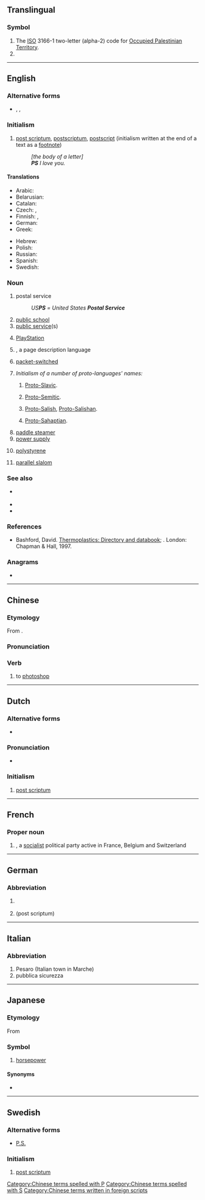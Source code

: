 {{also|Appendix:Variations of “ps”}}
==Translingual==

===Symbol===
{{head|mul|symbol}}

# The [[ISO]] 3166-1 two-letter (alpha-2) code for [[Occupied Palestinian Territory]].
# {{SI-unit-abbnp|peta|siemens|electrical conductance}}

----

==English==

===Alternative forms===
* {{sense|postscriptum}} {{l|en|P.S.}}, {{l|en|p.s.}}, {{l|en|ps.}}

===Initialism===
{{rfc-header|Initialism}}
{{head|en|initialism}}

# [[post scriptum]], [[postscriptum]], [[postscript]] (initialism written at the end of a text as a [[footnote]])
#: ''[the body of a letter]''
#: '''''PS''' I love you.''

====Translations====
{{trans-top|addendum to a letter}}
* Arabic: {{t|ar|مُلَاحَظَة|f}}
* Belarusian: {{t|be|P.S.|sc=Cyrl}}
* Catalan: {{t+|ca|PS}}
* Czech: {{t+|cs|PS}}, {{t|cs|P.S.}}
* Finnish: {{t+|fi|PS}}, {{t|fi|JK}}
* German: {{t+|de|NS}}
* Greek: {{t|el|ΥΓ.|n}}
{{trans-mid}}
* Hebrew: {{t|he|נ״ב|tr=n"b}}
* Polish: {{t+|pl|PS}}
* Russian: {{t|ru|P. S.}}
* Spanish: {{t|es|P.D.}}
* Swedish: {{t+|sv|PS}}
{{trans-bottom}}

===Noun===
{{en-noun|-}}

# postal service
#: ''US'''PS''' = United States '''Postal Service'''''
# [[public school]]
# [[public service]](s)
# {{lb|en|video games}} [[PlayStation]]
# {{lb|en|computing}} {{w|PostScript}}, a page description language
# {{lb|en|telecommunications}} [[packet-switched]]
# ''Initialism of a number of proto-languages' names:''
## {{lb|en|linguistics}} [[Proto-Slavic]].
## {{lb|en|linguistics}} [[Proto-Semitic]].
## {{lb|en|linguistics}} [[Proto-Salish]], [[Proto-Salishan]].
## {{lb|en|linguistics}} [[Proto-Sahaptian]].
# [[paddle steamer]]
# [[power supply]]
# {{lb|en|organic compound}} [[polystyrene]]
# [[parallel slalom]]

===See also===
* {{sense|packet-switched}} {{pedia|lang=en|Packet switching}}
* {{l|en|deinde scriptum|d.s.}}
* {{l|en|p.p.s.}}

===References===
* {{lb|en|organic compound}} Bashford, David. [http://books.google.com/books?id=ycLq-EYaE0QC&dq=a.+schulman&source=gbs_navlinks_s Thermoplastics: Directory and databook]; {{ISBN|9780412733505}}. London: Chapman & Hall, 1997.

===Anagrams===
* {{anagrams|en|S&P|SP|Sp|s.p.|s/p|sp}}

----

==Chinese==

===Etymology===
From {{der|zh|en|photoshop|'''p'''hoto'''s'''hop}}.

===Pronunciation===
{{rfp|lang=zh}}

===Verb===
{{zh-verb}}

# to [[photoshop]]

[[Category:Chinese terms spelled with P]]
[[Category:Chinese terms spelled with S]]
[[Category:Chinese terms written in foreign scripts]]

----

==Dutch==

===Alternative forms===
* {{l|nl|P.S.}}

===Pronunciation===
* {{audio|Nl-PS.ogg|Audio|lang=nl}}

===Initialism===
{{rfc-header|Initialism}}
{{head|nl|initialism}}

# [[post scriptum]]

----

==French==

===Proper noun===
{{fr-proper noun|m}}

# {{initialism of|lang=fr|[[w:Parti Socialiste|Parti Socialiste]]|nodot=1}}, a [[socialist]] political party active in France, Belgium and Switzerland

----

==German==

===Abbreviation===
{{rfc-header|Abbreviation}}
{{head|de|abbreviation}}

# {{abbreviation of|lang=de|Pferdestärke|nodot=1}} {{gloss|horsepower}}
# {{abbreviation of|lang=de|Postskriptum|nodot=1}} (post scriptum)

----

==Italian==

===Abbreviation===
{{rfc-header|Abbreviation}}
{{head|it|abbreviation}}

# Pesaro (Italian town in Marche)
# pubblica sicurezza

----

==Japanese==

===Etymology===
From {{etyl|de|ja|sort=ひいえす'}} {{m|de|Pferdestärke}}

===Symbol===
{{ja-pos|ピーエス|symbol}}

# [[horsepower]]

====Synonyms====
* {{ja-r|馬力|ばりき}}

----

==Swedish==

===Alternative forms===
* [[P.S.]]

===Initialism===
{{rfc-header|Initialism}}
{{head|sv|initialism}}

# [[post scriptum]]